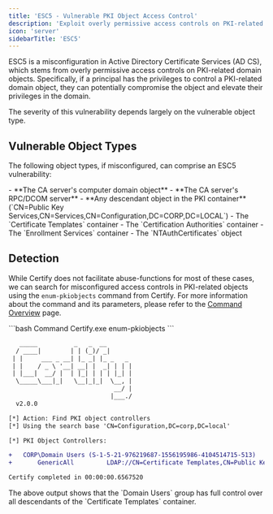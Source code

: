 ```yaml
---
title: 'ESC5 - Vulnerable PKI Object Access Control'
description: 'Exploit overly permissive access controls on PKI-related domain objects including CA computers, containers, and enrollment services'
icon: 'server'
sidebarTitle: 'ESC5'
---
```


ESC5 is a misconfiguration in Active Directory Certificate Services (AD CS), which stems from overly permissive access controls on PKI-related domain objects. Specifically, if a principal has the privileges to control a PKI-related domain object, they can potentially compromise the object and elevate their privileges in the domain.

<Warning>
The severity of this vulnerability depends largely on the vulnerable object type.
</Warning>

## Vulnerable Object Types

The following object types, if misconfigured, can comprise an ESC5 vulnerability:

<Accordion title="PKI Object Types Vulnerable to ESC5">
- **The CA server's computer domain object**
- **The CA server's RPC/DCOM server**
- **Any descendant object in the PKI container** (`CN=Public Key Services,CN=Services,CN=Configuration,DC=CORP,DC=LOCAL`)
  - The `Certificate Templates` container
  - The `Certification Authorities` container
  - The `Enrollment Services` container
  - The `NTAuthCertificates` object
</Accordion>

## Detection

While Certify does not facilitate abuse-functions for most of these cases, we can search for misconfigured access controls in PKI-related objects using the `enum-pkiobjects` command from Certify. For more information about the command and its parameters, please refer to the [Command Overview](./1-command-overview) page.

<CodeGroup>
```bash Command
Certify.exe enum-pkiobjects
```

```diff Output
   _____          _   _  __
  / ____|        | | (_)/ _|
 | |     ___ _ __| |_ _| |_ _   _
 | |    / _ \ '__| __| |  _| | | |
 | |___|  __/ |  | |_| | | | |_| |
  \_____\___|_|   \__|_|_|  \__, |
                             __/ |
                            |___./
  v2.0.0

[*] Action: Find PKI object controllers
[*] Using the search base 'CN=Configuration,DC=corp,DC=local'

[*] PKI Object Controllers:

+   CORP\Domain Users (S-1-5-21-976219687-1556195986-4104514715-513)
+       GenericAll         LDAP://CN=Certificate Templates,CN=Public Key Services,CN=Services,CN=Configuration,DC=corp,DC=local

Certify completed in 00:00:00.6567520
```
</CodeGroup>

<Info>
The above output shows that the `Domain Users` group has full control over all descendants of the `Certificate Templates` container.
</Info>
